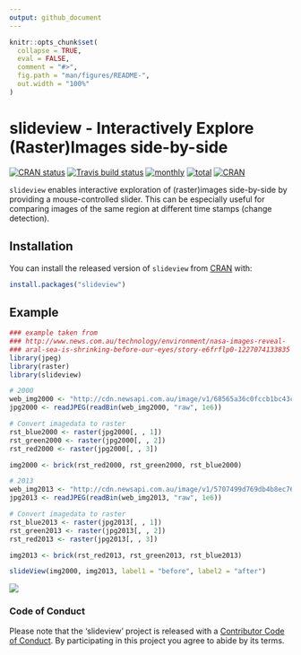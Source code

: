 ```yaml
---
output: github_document
---
```


<!-- README.md is generated from README.Rmd. Please edit that file -->

```r
knitr::opts_chunk$set(
  collapse = TRUE,
  eval = FALSE,
  comment = "#>",
  fig.path = "man/figures/README-",
  out.width = "100%"
)
```

# slideview - Interactively Explore (Raster)Images side-by-side

[![CRAN status](https://www.r-pkg.org/badges/version/slideview)](https://cran.r-project.org/package=slideview)
[![Travis build status](https://travis-ci.org/r-spatial/slideview.svg?branch=master)](https://travis-ci.org/r-spatial/slideview)
[![monthly](http://cranlogs.r-pkg.org/badges/slideview)](https://www.rpackages.io/package/slideview) 
[![total](http://cranlogs.r-pkg.org/badges/grand-total/slideview)](https://www.rpackages.io/package/slideview)
[![CRAN](http://www.r-pkg.org/badges/version/slideview?color=009999)](https://cran.r-project.org/package=slideview)

`slideview` enables interactive exploration of (raster)images side-by-side by 
providing a mouse-controlled slider. This can be especially useful for comparing
images of the same region at different time stamps (change detection).

## Installation

You can install the released version of `slideview` from [CRAN](https://CRAN.R-project.org) with:

```r
install.packages("slideview")
```

## Example

```r
### example taken from
### http://www.news.com.au/technology/environment/nasa-images-reveal-
### aral-sea-is-shrinking-before-our-eyes/story-e6frflp0-1227074133835
library(jpeg)
library(raster)
library(slideview)

# 2000
web_img2000 <- "http://cdn.newsapi.com.au/image/v1/68565a36c0fccb1bc43c09d96e8fb029"
jpg2000 <- readJPEG(readBin(web_img2000, "raw", 1e6))

# Convert imagedata to raster
rst_blue2000 <- raster(jpg2000[, , 1])
rst_green2000 <- raster(jpg2000[, , 2])
rst_red2000 <- raster(jpg2000[, , 3])

img2000 <- brick(rst_red2000, rst_green2000, rst_blue2000)

# 2013
web_img2013 <- "http://cdn.newsapi.com.au/image/v1/5707499d769db4b8ec76e8df61933f2a"
jpg2013 <- readJPEG(readBin(web_img2013, "raw", 1e6))

# Convert imagedata to raster
rst_blue2013 <- raster(jpg2013[, , 1])
rst_green2013 <- raster(jpg2013[, , 2])
rst_red2013 <- raster(jpg2013[, , 3])

img2013 <- brick(rst_red2013, rst_green2013, rst_blue2013)

slideView(img2000, img2013, label1 = "before", label2 = "after")
```

![](man/figures/slideview.gif)

### Code of Conduct

Please note that the 'slideview' project is released with a [Contributor Code of Conduct](CODE_OF_CONDUCT.md). By participating in this project you agree to abide by its terms.

